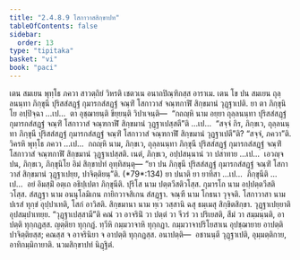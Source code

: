 ```yaml
---
title: "2.4.8.9 โสกาวาสสิกฺขาปท"
tableOfContents: false
sidebar:
  order: 13
type: "tipitaka"
basket: "vi"
book: "paci"
---
```



<DynamicBreadcrumb />

<Division number="1158" book="paci">

<Paragraph number="3384" book="paci">
เตน สมเยน พุทฺโธ ภควา สาวตฺถิยํ วิหรติ เชตวเน อนาถปิณฺฑิกสฺส อาราเม. เตน โข ปน สมเยน ถุลฺลนนฺทา ภิกฺขุนี ปุริสสํสฏฺฐํ กุมารกสํสฏฺฐํ จณฺฑิํ โสกาวาสํ จณฺฑกาฬิํ สิกฺขมานํ วุฏฺฐาเปติ.
</Paragraph>

<Paragraph number="3385" book="paci">
ยา ตา ภิกฺขุนิโย อปฺปิจฺฉา …เป…  ตา อุชฺฌายนฺติ ขิยฺยนฺติ วิปาเจนฺติ—  “กถญฺหิ นาม อยฺยา ถุลฺลนนฺทา ปุริสสํสฏฺฐํ กุมารกสํสฏฺฐํ จณฺฑิํ โสกาวาสํ จณฺฑกาฬิํ สิกฺขมานํ วุฏฺฐาเปสฺสตี”ติ …เป…  “สจฺจํ กิร, ภิกฺขเว, ถุลฺลนนฺทา ภิกฺขุนี ปุริสสํสฏฺฐํ กุมารกสํสฏฺฐํ จณฺฑิํ โสกาวาสํ จณฺฑกาฬิํ สิกฺขมานํ วุฏฺฐาเปตี”ติ? “สจฺจํ, ภควา”ติ. วิครหิ พุทฺโธ ภควา …เป…  กถญฺหิ นาม, ภิกฺขเว, ถุลฺลนนฺทา ภิกฺขุนี ปุริสสํสฏฺฐํ กุมารกสํสฏฺฐํ จณฺฑิํ โสกาวาสํ จณฺฑกาฬิํ สิกฺขมานํ วุฏฺฐาเปสฺสติ. เนตํ, ภิกฺขเว, อปฺปสนฺนานํ วา ปสาทาย …เป…  เอวญฺจ ปน, ภิกฺขเว, ภิกฺขุนิโย อิมํ สิกฺขาปทํ อุทฺทิสนฺตุ—
</Paragraph>

</Division>
<Division number="1159" book="paci">

<Paragraph number="3386" book="paci">
<Emphasis>“ยา ปน ภิกฺขุนี ปุริสสํสฏฺฐํ กุมารกสํสฏฺฐํ จณฺฑิํ โสกาวาสํ สิกฺขมานํ วุฏฺฐาเปยฺย, ปาจิตฺติยนฺ”</Emphasis>ติ. (*79*:<Emphasis>134</Emphasis>)
</Paragraph>

</Division>
<Division number="1160" book="paci">

<Paragraph number="3387" book="paci">
<Emphasis>ยา ปนา</Emphasis>ติ ยา ยาทิสา …เป…  <Emphasis>ภิกฺขุนี</Emphasis>ติ …เป…  อยํ อิมสฺมิํ อตฺเถ อธิปฺเปตา ภิกฺขุนีติ.
</Paragraph>

<Paragraph number="3388" book="paci">
<Emphasis>ปุริโส</Emphasis> นาม ปตฺตวีสติวโสฺส. <Emphasis>กุมารโก</Emphasis> นาม อปฺปตฺตวีสติวโสฺส. <Emphasis>สํสฏฺฐา</Emphasis> นาม อนนุโลมิเกน กายิกวาจสิเกน สํสฏฺฐา. <Emphasis>จณฺฑี</Emphasis> นาม โกธนา วุจฺจติ.
</Paragraph>

<Paragraph number="3389" book="paci">
<Emphasis>โสกาวาสา</Emphasis> นาม ปเรสํ ทุกฺขํ อุปฺปาเทติ, โสกํ อาวิสติ. <Emphasis>สิกฺขมานา</Emphasis> นาม ทฺเว วสฺสานิ ฉสุ ธมฺเมสุ สิกฺขิตสิกฺขา. <Emphasis>วุฏฺฐาเปยฺยา</Emphasis>ติ อุปสมฺปาเทยฺย.
</Paragraph>

<Paragraph number="3390" book="paci">
“วุฏฺฐาเปสฺสามี”ติ คณํ วา อาจรินิํ วา ปตฺตํ วา จีวรํ วา ปริเยสติ, สีมํ วา สมฺมนฺนติ, อาปตฺติ ทุกฺกฏสฺส. ญตฺติยา ทุกฺกฏํ. ทฺวีหิ กมฺมวาจาหิ ทุกฺกฏา. กมฺมวาจาปริโยสาเน อุปชฺฌายาย อาปตฺติ ปาจิตฺติยสฺส; คณสฺส จ อาจรินิยา จ อาปตฺติ ทุกฺกฏสฺส.
</Paragraph>

</Division>
<Division number="1161" book="paci">

<Paragraph number="3391" book="paci">
อนาปตฺติ—  อชานนฺตี วุฏฺฐาเปติ, อุมฺมตฺติกาย, อาทิกมฺมิกายาติ.

</Paragraph>
</Division>

<Paragraph number="3392" type="center" book="paci">
นวมสิกฺขาปทํ นิฏฺฐิตํ.
</Paragraph>